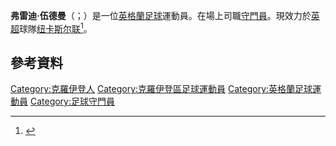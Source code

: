 {{expand|time=2015-09-29T11:11:37+00:00}}
{{refimprove|time=2015-09-29T11:11:37+00:00}}
{{noteTA|G1=football|G2=FAcup|G3=EPL
|1=zh-hans:弗雷迪;zh-hant:弗雷迪;zh-hk:費迪
|2=zh-hans:伍德曼;zh-hant:伍德曼;zh-hk:活特文}}
{{Infobox football biography
| name           = 費迪·活特文<br>Freddie Woodman
| image          = Freddie Woodman 2021-08-07 1.jpg
| image_size     = 
| caption        = 
| fullname       = Frederick John Woodman<ref>{{cite web|url=http://m.premierleague.com/en-gb/news/article.080815-2015-2016-premier-league-squad-numbers-released.html |title=Player shirt numbers for 20 Barclays Premier League clubs released |publisher=Premier League |date=8 August 2015 |accessdate=10 August 2015 |deadurl=yes |archiveurl=https://web.archive.org/web/20150809220849/http://m.premierleague.com/en-gb/news/article.080815-2015-2016-premier-league-squad-numbers-released.html |archivedate=9 August 2015 }}</ref>
| birth_date     = {{Birth date and age|1997|3|4|df=y}}<ref name="Premier League">{{cite web |url=https://www.premierleague.com/players/10479/Freddie-Woodman/overview |title=Freddie Woodman |publisher=Premier League |access-date=1 September 2017 |archive-date=2017-09-01 |archive-url=https://web.archive.org/web/20170901072848/https://www.premierleague.com/players/10479/Freddie-Woodman/overview |dead-url=no }}</ref>
| birth_place    = [[英格蘭|英格蘭]][[克羅伊登|克羅伊登]]
| height         = {{height|m=1.88}}<ref name="Premier League"/>
| position       = [[守門員|守門員]]
| currentclub    = [[紐卡素足球會|紐卡素]]
| clubnumber     = 27
| youthyears1    = {{0|0000}}–2013 |youthclubs1 = [[水晶宮足球會|水晶宮]] 
| youthyears2    = 2013–2014 |youthclubs2 = 紐卡素
| years1         = 2014–     |clubs1 = [[紐卡素足球會|紐卡素]]
            |caps1 = 3  |goals1 = 0<!-- LEAGUE ONLY -->
| years2         = 2014      |clubs2 = → [[哈特尔普尔联足球俱乐部|哈特普爾]] |caps2 = 0  |goals2 = 0<!-- LEAGUE ONLY -->
| years3         = 2015      |clubs3 = → [[卡維尼足球會|卡維尼]]           |caps3 = 11 |goals3 = 0<!-- LEAGUE ONLY -->
| years4         = 2017      |clubs4 = → [[基爾馬諾克足球會|基爾馬諾克]]               |caps4 = 14 |goals4 = 0<!-- LEAGUE ONLY -->
| years5         = 2018      |clubs5 = → [[鴨巴甸足球會|鴨巴甸]]                   |caps5 = 5  |goals5 = 0
| years6         = 2019–2020 |clubs6 = → [[斯旺西城足球俱乐部|史雲斯]]                   |caps6 = 43  |goals6 = 0
| years7         = 2020–2021 |clubs7 = → [[斯旺西城足球俱乐部|史雲斯]]                   |caps7 = 45  |goals7 = 0
| nationalyears1 = 2012–2013 |nationalteam1 = 英格蘭U16 |nationalcaps1 = 2  |nationalgoals1 = 0
| nationalyears2 = 2012–2014 |nationalteam2 = 英格蘭U17 |nationalcaps2 = 16 |nationalgoals2 = 0
| nationalyears3 = 2014–2015 |nationalteam3 = 英格蘭U18 |nationalcaps3 = 6  |nationalgoals3 = 0
| nationalyears4 = 2014–2016 |nationalteam4 = 英格蘭U19 |nationalcaps4 = 16 |nationalgoals4 = 0
| nationalyears5 = 2016–2017 |nationalteam5 = 英格蘭U20 |nationalcaps5 = 10  |nationalgoals5 = 0
| nationalyears6 = 2016–2019 |nationalteam6 = [[英格蘭21歲以下足球代表隊|英格蘭U21]] |nationalcaps6 = 6  |nationalgoals6 = 0
| club-update       = 28 August 2021
| ntupdate       = 24 June 2019
}}

'''弗雷迪·伍德曼'''（{{lang-en|Freddie Woodman}}；{{bd|1997年|3月4日}}）是一位[[英格蘭|英格蘭]][[足球|足球]]運動員。在場上司職[[守門員|守門員]]。現效力於[[英超|英超]]球隊[[纽卡斯尔联足球俱乐部|纽卡斯尔联]]<ref>{{cite web|title=Freddie Woodman is the 18-year-old Newcastle goalkeeper being taught by Tim Krul and who had to work 10 times harder to prove himself because his dad is the coach!|url=http://www.dailymail.co.uk/sport/football/article-2984816/Freddie-Woodman-18-year-old-Newcastle-goalkeeper-taught-Tim-Krul-work-10-times-harder-prove-dad-coach.html|website=The Daily Mail Online|publisher=The Daily Mail|date=8 March 2015|access-date=2015-09-27|archive-date=2016-04-09|archive-url=https://web.archive.org/web/20160409100120/http://www.dailymail.co.uk/sport/football/article-2984816/Freddie-Woodman-18-year-old-Newcastle-goalkeeper-taught-Tim-Krul-work-10-times-harder-prove-dad-coach.html}}</ref>。

==參考資料== 
{{reflist}}

{{纽卡斯尔联球员名单}}

{{DEFAULTSORT:Woodman, Freddie}}
[[Category:克羅伊登人|Category:克羅伊登人]]
[[Category:克羅伊登區足球運動員|Category:克羅伊登區足球運動員]]
[[Category:英格蘭足球運動員|Category:英格蘭足球運動員]]
[[Category:足球守門員|Category:足球守門員]]